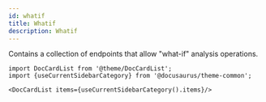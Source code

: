 ```yaml
---
id: whatif
title: Whatif
description: Whatif
---
```




Contains a collection of endpoints that allow "what-if" analysis operations.



```mdx-code-block
import DocCardList from '@theme/DocCardList';
import {useCurrentSidebarCategory} from '@docusaurus/theme-common';

<DocCardList items={useCurrentSidebarCategory().items}/>
```
      